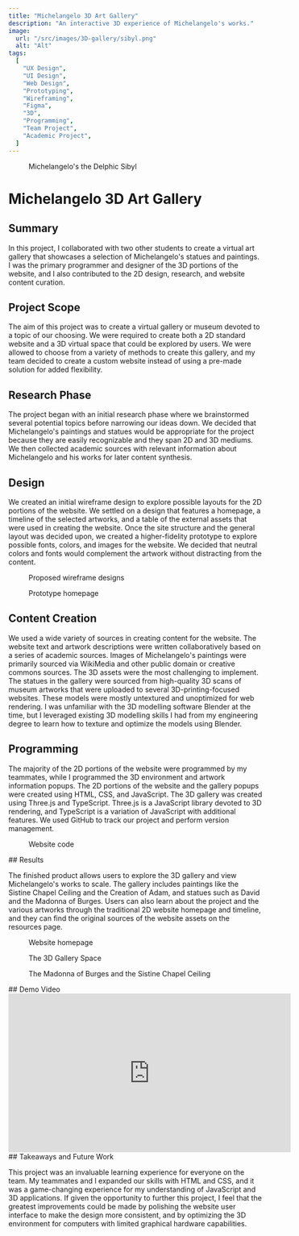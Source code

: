 ```yaml
---
title: "Michelangelo 3D Art Gallery"
description: "An interactive 3D experience of Michelangelo's works."
image:
  url: "/src/images/3D-gallery/sibyl.png"
  alt: "Alt"
tags:
  [
    "UX Design",
    "UI Design",
    "Web Design",
    "Prototyping",
    "Wireframing",
    "Figma",
    "3D",
    "Programming",
    "Team Project",
    "Academic Project",
  ]
---
```



<figure>
  <Image src={Sibyl} alt=""></Image>
  <figcaption>Michelangelo's the Delphic Sibyl</figcaption>
</figure>

# Michelangelo 3D Art Gallery

## Summary

In this project, I collaborated with two other students to create a virtual art gallery that showcases a selection of Michelangelo's statues and paintings. I was the primary programmer and designer of the 3D portions of the website, and I also contributed to the 2D design, research, and website content curation.

## Project Scope

The aim of this project was to create a virtual gallery or museum devoted to a topic of our choosing. We were required to create both a 2D standard website and a 3D virtual space that could be explored by users. We were allowed to choose from a variety of methods to create this gallery, and my team decided to create a custom website instead of using a pre-made solution for added flexibility.

## Research Phase

The project began with an initial research phase where we brainstormed several potential topics before narrowing our ideas down. We decided that Michelangelo's paintings and statues would be appropriate for the project because they are easily recognizable and they span 2D and 3D mediums. We then collected academic sources with relevant information about Michelangelo and his works for later content synthesis.

## Design

We created an initial wireframe design to explore possible layouts for the 2D portions of the website. We settled on a design that features a homepage, a timeline of the selected artworks, and a table of the external assets that were used in creating the website.
Once the site structure and the general layout was decided upon, we created a higher-fidelity prototype to explore possible fonts, colors, and images for the website. We decided that neutral colors and fonts would complement the artwork without distracting from the content.

<figure>
  <Image src={Wireframes} alt=""></Image>
  <figcaption>Proposed wireframe designs</figcaption>
</figure>
<figure>
  <Image src={Prototype} alt=""></Image>
  <figcaption>Prototype homepage</figcaption>
</figure>

## Content Creation

We used a wide variety of sources in creating content for the website. The website text and artwork descriptions were written collaboratively based on a series of academic sources. Images of Michelangelo's paintings were primarily sourced via WikiMedia and other public domain or creative commons sources.
The 3D assets were the most challenging to implement. The statues in the gallery were sourced from high-quality 3D scans of museum artworks that were uploaded to several 3D-printing-focused websites. These models were mostly untextured and unoptimized for web rendering. I was unfamiliar with the 3D modelling software Blender at the time, but I leveraged existing 3D modelling skills I had from my engineering degree to learn how to texture and optimize the models using Blender.

## Programming

The majority of the 2D portions of the website were programmed by my teammates, while I programmed the 3D environment and artwork information popups. The 2D portions of the website and the gallery popups were created using HTML, CSS, and JavaScript. The 3D gallery was created using Three.js and TypeScript. Three.js is a JavaScript library devoted to 3D rendering, and TypeScript is a variation of JavaScript with additional features. We used GitHub to track our project and perform version management.

<figure>
  <Image src={Code} alt=""></Image>
  <figcaption>Website code</figcaption>
</figure>
## Results

The finished product allows users to explore the 3D gallery and view Michelangelo's works to scale. The gallery includes paintings like the Sistine Chapel Ceiling and the Creation of Adam, and statues such as David and the Madonna of Burges. Users can also learn about the project and the various artworks through the traditional 2D website homepage and timeline, and they can find the original sources of the website assets on the resources page.

<figure>
  <Image src={Home} alt=""></Image>
  <figcaption>Website homepage</figcaption>
</figure>
<figure>
  <Image src={GalleryFloor} alt=""></Image>
  <figcaption>The 3D Gallery Space</figcaption>
</figure>
<figure>
  <Image src={Madonna} alt=""></Image>
  <figcaption>The Madonna of Burges and the Sistine Chapel Ceiling</figcaption>
</figure>
## Demo Video
<iframe
  class="mx-auto rounded-xl shadow w-full"
  width="560"
  height="315"
  src="https://www.youtube-nocookie.com/embed/YE7VzlLtp-4?si=KVoomNKpg8rcdWvO"
  title="YouTube video player"
  frameborder="0"
  allow="accelerometer; autoplay; clipboard-write; encrypted-media; gyroscope; picture-in-picture; web-share"
  allowfullscreen
></iframe>
## Takeaways and Future Work

This project was an invaluable learning experience for everyone on the team. My teammates and I expanded our skills with HTML and CSS, and it was a game-changing experience for my understanding of JavaScript and 3D applications.
If given the opportunity to further this project, I feel that the greatest improvements could be made by polishing the website user interface to make the design more consistent, and by optimizing the 3D environment for computers with limited graphical hardware capabilities.
